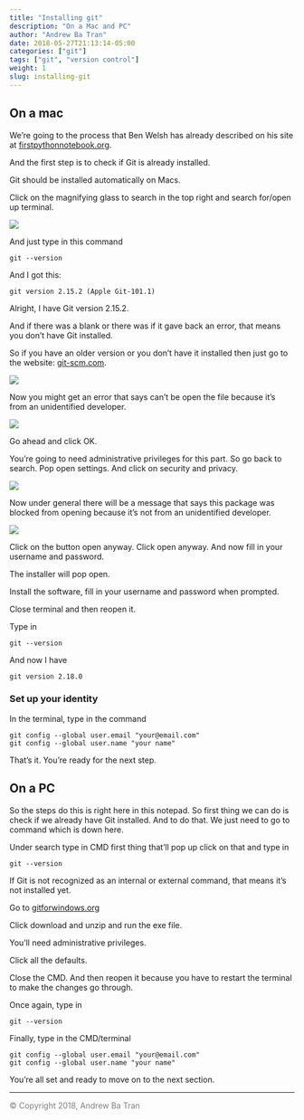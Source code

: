 ```yaml
---
title: "Installing git"
description: "On a Mac and PC"
author: "Andrew Ba Tran"
date: 2018-05-27T21:13:14-05:00
categories: ["git"]
tags: ["git", "version control"]
weight: 1
slug: installing-git
---
```


## On a mac

We're going to the process that Ben Welsh has already described on his site at [firstpythonnotebook.org](http://www.firstpythonnotebook.org/). 

And the first step is to check if Git is already installed. 

Git should be installed automatically on Macs. 

Click on the magnifying glass to search in the top right and search for/open up terminal. 

![](/git/installing_git/images/macterminal.png)

And just type in this command 

```
git --version
```

And I got this:

```
git version 2.15.2 (Apple Git-101.1)
```


Alright, I have Git version 2.15.2. 

And if there was a blank or there was if it gave back an error, that means you don't have Git installed. 

So if you have an older version or you don't have it installed then just go to the website: [git-scm.com](https://git-scm.com/).

![](/git/installing_git/images/downloadmac.png)

Now you might get an error that says can't be open the file because it's from an unidentified developer. 

![](/git/installing_git/images/developer_mac.png)


Go ahead and click OK. 

You're going to need administrative privileges for this part. So go back to search. Pop open settings. And click on security and privacy.

![](/git/installing_git/images/security.png)

Now under general there will be a message that says this package was blocked from opening because it's not from an unidentified developer.

![](/git/installing_git/images/open_mac.png)

Click on the button open anyway. Click open anyway. And now fill in your username and password.

The installer will pop open. 

Install the software, fill in your username and password when prompted.

Close terminal and then reopen it.

Type in 

```
git --version
```

And now I have

```
git version 2.18.0
```

### Set up your identity

In the terminal, type in the command

```
git config --global user.email "your@email.com"
git config --global user.name "your name"
```

That's it. You're ready for the next step.

## On a PC

So the steps do this is right here in this notepad. So first thing we can do is check if we already have Git installed. And to do that. We just need to go to command which is down here. 

Under search type in CMD first thing that'll pop up click on that and type in

```
git --version 
```

If Git is not recognized as an internal or external command, that means it's not installed yet.

Go to [gitforwindows.org](https://gitforwindows.org)

Click download and unzip and run the exe file.

You'll need administrative privileges.

Click all the defaults.

Close the CMD. And then reopen it because you have to restart the terminal to make the changes go through.

Once again, type in 

```
git --version
```

Finally, type in the CMD/terminal

```
git config --global user.email "your@email.com"
git config --global user.name "your name"
```

You're all set and ready to move on to the next section.


-----

<span style="color:gray">© Copyright 2018, Andrew Ba Tran</span>

